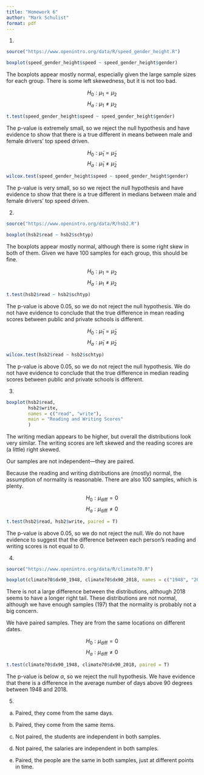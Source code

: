 ```yaml
---
title: "Homework 6"
author: "Mark Schulist"
format: pdf
---
```


1. 

```r
source("https://www.openintro.org/data/R/speed_gender_height.R")
```

```r
boxplot(speed_gender_height$speed ~ speed_gender_height$gender)
```

The boxplots appear mostly normal, especially given the large sample sizes for each group. There is some left skewedness, but it is not too bad. 

$$
H_0: \mu_1 = \mu_2
$$
$$
H_a: \mu_1 \neq \mu_2
$$

```r
t.test(speed_gender_height$speed ~ speed_gender_height$gender)
```

The p-value is extremely small, so we reject the null hypothesis and have evidence to show that there is a true different in means between male and female drivers' top speed driven. 

$$
H_0: \tilde{\mu}_1 = \tilde{\mu}_2
$$
$$
H_a: \tilde{\mu}_1 \neq \tilde{\mu}_2
$$

```r
wilcox.test(speed_gender_height$speed ~ speed_gender_height$gender)
```

The p-value is very small, so so we reject the null hypothesis and have evidence to show that there is a true different in medians between male and female drivers' top speed driven. 

2. 

```r
source("https://www.openintro.org/data/R/hsb2.R")
```

```r
boxplot(hsb2$read ~ hsb2$schtyp)
```

The boxplots appear mostly normal, although there is some right skew in both of them. Given we have 100 samples for each group, this should be fine. 

$$
H_0: \mu_1 = \mu_2
$$
$$
H_a: \mu_1 \neq \mu_2
$$

```r
t.test(hsb2$read ~ hsb2$schtyp)
```

The p-value is above 0.05, so we do not reject the null hypothesis. We do not have evidence to conclude that the true difference in mean reading scores between public and private schools is different. 

$$
H_0: \tilde{\mu}_1 = \tilde{\mu}_2
$$
$$
H_a: \tilde{\mu}_1 \neq \tilde{\mu}_2
$$


```r
wilcox.test(hsb2$read ~ hsb2$schtyp)
```

The p-value is above 0.05, so we do not reject the null hypothesis. We do not have evidence to conclude that the true difference in median reading scores between public and private schools is different. 

3. 

```r
boxplot(hsb2$read, 
        hsb2$write, 
        names = c("read", "write"), 
        main = "Reading and Writing Scores"
        )
```

The writing median appears to be higher, but overall the distributions look very similar. The writing scores are left skewed and the reading scores are (a little) right skewed. 

Our samples are not independent---they are paired. 

Because the reading and writing distributions are (mostly) normal, the assumption of normality is reasonable. There are also 100 samples, which is plenty. 

$$
H_0: \mu_{\mathrm{diff}} = 0
$$
$$
H_a: \mu_{\mathrm{diff}} \neq 0
$$

```r
t.test(hsb2$read, hsb2$write, paired = T)
```

The p-value is above 0.05, so we do not reject the null. We do not have evidence to suggest that the difference between each person's reading and writing scores is not equal to 0. 

4. 

```r
source("https://www.openintro.org/data/R/climate70.R")
```


```r
boxplot(climate70$dx90_1948, climate70$dx90_2018, names = c("1948", "2018"))
```

There is not a large difference between the distributions, although 2018 seems to have a longer right tail. These distributions are not normal, although we have enough samples (197) that the normality is probably not a big concern.  

We have paired samples. They are from the same locations on different dates. 

$$
H_0: \mu_{\mathrm{diff}} = 0
$$
$$
H_a: \mu_{\mathrm{diff}} \neq 0
$$

```r
t.test(climate70$dx90_1948, climate70$dx90_2018, paired = T)
```

The p-value is below $\alpha$, so we reject the null hypothesis. We have evidence that there is a difference in the average number of days above 90 degrees between 1948 and 2018. 

5. 

a. Paired, they come from the same days. 

b. Paired, they come from the same items. 

c. Not paired, the students are independent in both samples. 

d. Not paired, the salaries are independent in both samples. 

e. Paired, the people are the same in both samples, just at different points in time. 

